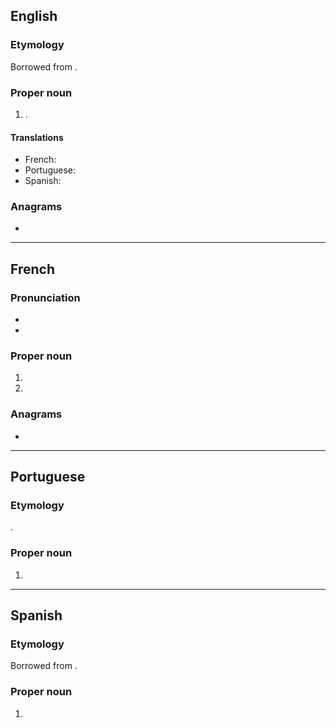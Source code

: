 ==English==

===Etymology===
Borrowed from {{bor|en|fr|Renaud}}.

===Proper noun===
{{en-proper noun|Renauds}}

# {{surname|en|from=French}}.

====Translations====
{{trans-top}}
* French: {{t+|fr|Renaud|m}}
* Portuguese: {{t|pt|Renaud|m|f}}
* Spanish: {{t|es|Renaud|m|f}}
{{trans-bottom}}

===Anagrams===
* {{anagrams|en|a=adenru|Urenda|dauner|endura|neurad|undear|unread}}

----

==French==
{{wikipedia}}

===Pronunciation===
* {{fr-IPA}}
* {{audio|fr|Fr-Renaud.ogg|Audio}}

===Proper noun===
{{fr-proper noun|m}}

# {{given name|fr|male|eq=Reynold}}
# {{surname|fr|from=patronymics}}

===Anagrams===
* {{l|fr|endura}}

----

==Portuguese==

===Etymology===
{{ubor|pt|fr|Renaud}}.

===Proper noun===
{{pt-proper noun|m|g2=f}}

# {{surname|pt|from=French}}

----

==Spanish==

===Etymology===
Borrowed from {{bor|es|fr|Renaud}}.

===Proper noun===
{{es-proper noun|m|g2=f}}

# {{surname|es|from=French}}